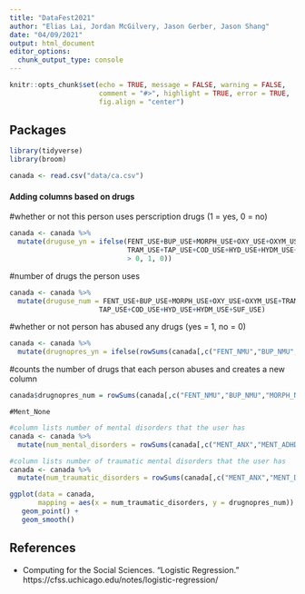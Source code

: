```yaml
---
title: "DataFest2021"
author: "Elias Lai, Jordan McGilvery, Jason Gerber, Jason Shang"
date: "04/09/2021"
output: html_document
editor_options: 
  chunk_output_type: console
---
```


```r
knitr::opts_chunk$set(echo = TRUE, message = FALSE, warning = FALSE,
                      comment = "#>", highlight = TRUE, error = TRUE,
                      fig.align = "center")
```

## Packages

```r
library(tidyverse)
library(broom)
```

```r
canada <- read.csv("data/ca.csv")
```

#### Adding columns based on drugs
#whether or not this person uses perscription drugs (1 = yes, 0 = no)
```r
canada <- canada %>% 
  mutate(druguse_yn = ifelse(FENT_USE+BUP_USE+MORPH_USE+OXY_USE+OXYM_USE+
                             TRAM_USE+TAP_USE+COD_USE+HYD_USE+HYDM_USE+SUF_USE 
                             > 0, 1, 0))
```
#number of drugs the person uses 
```r
canada <- canada %>% 
  mutate(druguse_num = FENT_USE+BUP_USE+MORPH_USE+OXY_USE+OXYM_USE+TRAM_USE+
                      TAP_USE+COD_USE+HYD_USE+HYDM_USE+SUF_USE)
```
#whether or not person has abused any drugs (yes = 1, no = 0)

```r
canada <- canada %>% 
  mutate(drugnopres_yn = ifelse(rowSums(canada[,c("FENT_NMU","BUP_NMU","MORPH_NMU","OXY_NMU","OXYM_NMU","TRAM_NMU","TAP_NMU","COD_NMU","HYD_NMU","HYDM_NMU","SUF_NMU")], na.rm = TRUE)> 0, 1, 0))
```
#counts the number of drugs that each person abuses and creates a new column
```r
canada$drugnopres_num = rowSums(canada[,c("FENT_NMU","BUP_NMU","MORPH_NMU","OXY_NMU","OXYM_NMU","TRAM_NMU","TAP_NMU","COD_NMU","HYD_NMU","HYDM_NMU","SUF_NMU")], na.rm = TRUE)
```

```column
#Ment_None
```

```r
#column lists number of mental disorders that the user has 
canada <- canada %>% 
  mutate(num_mental_disorders = rowSums(canada[,c("MENT_ANX","MENT_ADHD","MENT_AUT","MENT_BIP","MENT_BPD","MENT_DEP","MENT_EAT","MENT_OCD","MENT_PANIC","MENT_PPD","MENT_PTSD", "MENT_SCH", "MENT_OTH")], na.rm = TRUE))
```

```r
#column lists number of traumatic mental disorders that the user has 
canada <- canada %>% 
  mutate(num_traumatic_disorders = rowSums(canada[,c("MENT_ANX","MENT_DEP","MENT_PANIC","MENT_PPD","MENT_PTSD", "MENT_SCH")], na.rm = TRUE))
```

```r
ggplot(data = canada, 
       mapping = aes(x = num_traumatic_disorders, y = drugnopres_num)) + 
   geom_point() + 
   geom_smooth()
```


## References

- Computing for the Social Sciences. "Logistic Regression." 
  https://cfss.uchicago.edu/notes/logistic-regression/
